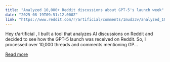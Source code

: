 ```yaml
---
title: "Analyzed 10,000+ Reddit discussions about GPT-5's launch week"
date: "2025-08-19T09:51:12.000Z"
link: "https://www.reddit.com/r/artificial/comments/1mudz3v/analyzed_10000_reddit_discussions_about_gpt5s/"
---
```


Hey r/artificial ,
 I built a tool that analyzes AI discussions on Reddit and decided to see how the GPT-5 launch was received on Reddit. So, I processed over 10,000 threads and comments mentioning GP...

[Read more](https://www.reddit.com/r/artificial/comments/1mudz3v/analyzed_10000_reddit_discussions_about_gpt5s/)

